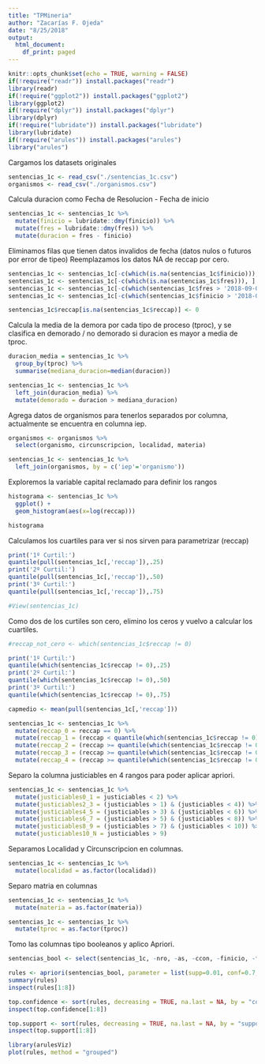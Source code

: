 ```yaml
---
title: "TPMineria"
author: "Zacarías F. Ojeda"
date: "8/25/2018"
output:
  html_document:
    df_print: paged
---
```


```r
knitr::opts_chunk$set(echo = TRUE, warning = FALSE)
if(!require("readr")) install.packages("readr")
library(readr)
if(!require("ggplot2")) install.packages("ggplot2")
library(ggplot2)
if(!require("dplyr")) install.packages("dplyr")
library(dplyr)
if(!require("lubridate")) install.packages("lubridate")
library(lubridate)
if(!require("arules")) install.packages("arules")
library("arules")
```

Cargamos los datasets originales 

```r
sentencias_1c <- read_csv("./sentencias_1c.csv")
organismos <- read_csv("./organismos.csv")
```
Calcula duracion como Fecha de Resolucion - Fecha de inicio

```r
sentencias_1c <- sentencias_1c %>% 
  mutate(finicio = lubridate::dmy(finicio)) %>% 
  mutate(fres = lubridate::dmy(fres)) %>% 
  mutate(duracion = fres - finicio)

```
Eliminamos filas que tienen datos invalidos de fecha (datos nulos o futuros por error de tipeo)
Reemplazamos los datos NA de reccap por cero.

```r
sentencias_1c <- sentencias_1c[-c(which(is.na(sentencias_1c$finicio))), ]
sentencias_1c <- sentencias_1c[-c(which(is.na(sentencias_1c$fres))), ]
sentencias_1c <- sentencias_1c[-c(which(sentencias_1c$fres > '2018-09-01')), ]
sentencias_1c <- sentencias_1c[-c(which(sentencias_1c$finicio > '2018-09-01')), ]

sentencias_1c$reccap[is.na(sentencias_1c$reccap)] <- 0

```
Calcula la media de la demora por cada tipo de proceso (tproc), y
se clasifica en demorado / no demorado si duracion es mayor a media de tproc.

```r
duracion_media = sentencias_1c %>% 
  group_by(tproc) %>% 
  summarise(mediana_duracion=median(duracion))

sentencias_1c <- sentencias_1c %>% 
  left_join(duracion_media) %>% 
  mutate(demorado = duracion > mediana_duracion)

```
Agrega datos de organismos para tenerlos separados por columna, actualmente se encuentra en columna iep.

```r
organismos <- organismos %>% 
  select(organismo, circunscripcion, localidad, materia)

sentencias_1c <- sentencias_1c %>% 
  left_join(organismos, by = c('iep'='organismo'))

```


Exploremos la variable capital reclamado para definir los rangos

```r
histograma <- sentencias_1c %>% 
  ggplot() +
  geom_histogram(aes(x=log(reccap)))

histograma
```

Calculamos los cuartiles para ver si nos sirven para parametrizar (reccap)

```r
print('1º Curtil:')
quantile(pull(sentencias_1c[,'reccap']),.25)
print('2º Curtil:')
quantile(pull(sentencias_1c[,'reccap']),.50)
print('3º Curtil:')
quantile(pull(sentencias_1c[,'reccap']),.75)

#View(sentencias_1c)
```
Como dos de los curtiles son cero, elimino los ceros y vuelvo a calcular los cuartiles.

```r
#reccap_not_cero <- which(sentencias_1c$reccap != 0)

print('1º Curtil:')
quantile(which(sentencias_1c$reccap != 0),.25)
print('2º Curtil:')
quantile(which(sentencias_1c$reccap != 0),.50)
print('3º Curtil:')
quantile(which(sentencias_1c$reccap != 0),.75)

capmedio <- mean(pull(sentencias_1c[,'reccap']))

sentencias_1c <- sentencias_1c %>% 
  mutate(reccap_0 = reccap == 0) %>% 
  mutate(reccap_1 = (reccap < quantile(which(sentencias_1c$reccap != 0),.25)) & (reccap!=0)) %>% 
  mutate(reccap_2 = (reccap >= quantile(which(sentencias_1c$reccap != 0),.25)) & (reccap < quantile(which(sentencias_1c$reccap != 0),.50))) %>% 
  mutate(reccap_3 = (reccap >= quantile(which(sentencias_1c$reccap != 0),.50)) & (reccap < quantile(which(sentencias_1c$reccap != 0),.75))) %>% 
  mutate(reccap_4 = (reccap >= quantile(which(sentencias_1c$reccap != 0),.75))) 

```

Separo la columna justiciables en 4 rangos para poder aplicar apriori.

```r

sentencias_1c <- sentencias_1c %>% 
  mutate(justiciables0_1 = justiciables < 2) %>% 
  mutate(justiciables2_3 = (justiciables > 1) & (justiciables < 4)) %>% 
  mutate(justiciables4_5 = (justiciables > 3) & (justiciables < 6)) %>% 
  mutate(justiciables6_7 = (justiciables > 5) & (justiciables < 8)) %>% 
  mutate(justiciables8_9 = (justiciables > 7) & (justiciables < 10)) %>% 
  mutate(justiciables10_N = justiciables > 9)


```

Separamos Localidad y Circunscripcion en columnas.

```r
sentencias_1c <- sentencias_1c %>% 
  mutate(localidad = as.factor(localidad))
```

Separo matria en columnas

```r
sentencias_1c <- sentencias_1c %>% 
  mutate(materia = as.factor(materia))
```

```r
sentencias_1c <- sentencias_1c %>% 
  mutate(tproc = as.factor(tproc)) 
```


Tomo las columnas tipo booleanos y aplico Apriori.

```r

sentencias_bool <- select(sentencias_1c, -nro, -as, -ccon, -finicio, -fres, -fdesp, -fvenc1, -fvenc2, -tres, -mat, -justiciables, -reccap, -iep, -duracion, -mediana_duracion, -circunscripcion)

rules <- apriori(sentencias_bool, parameter = list(supp=0.01, conf=0.7, minlen=2), appearance = list(rhs="demorado"))
summary(rules)
inspect(rules[1:8])

top.confidence <- sort(rules, decreasing = TRUE, na.last = NA, by = "confidence")
inspect(top.confidence[1:8])

top.support <- sort(rules, decreasing = TRUE, na.last = NA, by = "support")
inspect(top.support[1:8])


```


```r
library(arulesViz)
plot(rules, method = "grouped")
```

